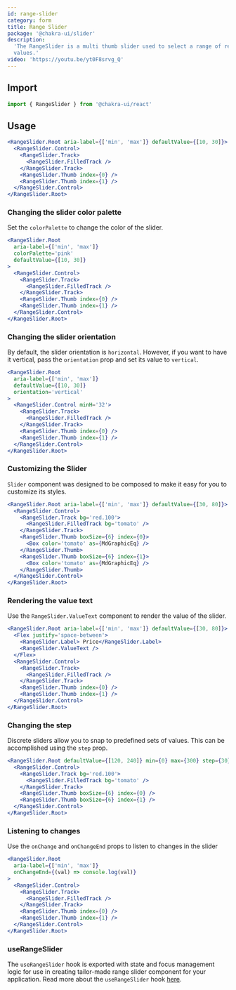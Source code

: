 ```yaml
---
id: range-slider
category: form
title: Range Slider
package: '@chakra-ui/slider'
description:
  'The RangeSlider is a multi thumb slider used to select a range of related
  values.'
video: 'https://youtu.be/yt0F8srvg_Q'
---
```


## Import

```js
import { RangeSlider } from '@chakra-ui/react'
```

## Usage

```jsx
<RangeSlider.Root aria-label={['min', 'max']} defaultValue={[10, 30]}>
  <RangeSlider.Control>
    <RangeSlider.Track>
      <RangeSlider.FilledTrack />
    </RangeSlider.Track>
    <RangeSlider.Thumb index={0} />
    <RangeSlider.Thumb index={1} />
  </RangeSlider.Control>
</RangeSlider.Root>
```

### Changing the slider color palette

Set the `colorPalette` to change the color of the slider.

```jsx
<RangeSlider.Root
  aria-label={['min', 'max']}
  colorPalette='pink'
  defaultValue={[10, 30]}
>
  <RangeSlider.Control>
    <RangeSlider.Track>
      <RangeSlider.FilledTrack />
    </RangeSlider.Track>
    <RangeSlider.Thumb index={0} />
    <RangeSlider.Thumb index={1} />
  </RangeSlider.Control>
</RangeSlider.Root>
```

### Changing the slider orientation

By default, the slider orientation is `horizontal`. However, if you want to have
it vertical, pass the `orientation` prop and set its value to `vertical`.

```jsx
<RangeSlider.Root
  aria-label={['min', 'max']}
  defaultValue={[10, 30]}
  orientation='vertical'
>
  <RangeSlider.Control minH='32'>
    <RangeSlider.Track>
      <RangeSlider.FilledTrack />
    </RangeSlider.Track>
    <RangeSlider.Thumb index={0} />
    <RangeSlider.Thumb index={1} />
  </RangeSlider.Control>
</RangeSlider.Root>
```

### Customizing the Slider

`Slider` component was designed to be composed to make it easy for you to
customize its styles.

```jsx
<RangeSlider.Root aria-label={['min', 'max']} defaultValue={[30, 80]}>
  <RangeSlider.Control>
    <RangeSlider.Track bg='red.100'>
      <RangeSlider.FilledTrack bg='tomato' />
    </RangeSlider.Track>
    <RangeSlider.Thumb boxSize={6} index={0}>
      <Box color='tomato' as={MdGraphicEq} />
    </RangeSlider.Thumb>
    <RangeSlider.Thumb boxSize={6} index={1}>
      <Box color='tomato' as={MdGraphicEq} />
    </RangeSlider.Thumb>
  </RangeSlider.Control>
</RangeSlider.Root>
```

### Rendering the value text

Use the `RangeSlider.ValueText` component to render the value of the slider.

```jsx
<RangeSlider.Root aria-label={['min', 'max']} defaultValue={[30, 80]}>
  <Flex justify='space-between'>
    <RangeSlider.Label> Price</RangeSlider.Label>
    <RangeSlider.ValueText />
  </Flex>
  <RangeSlider.Control>
    <RangeSlider.Track>
      <RangeSlider.FilledTrack />
    </RangeSlider.Track>
    <RangeSlider.Thumb index={0} />
    <RangeSlider.Thumb index={1} />
  </RangeSlider.Control>
</RangeSlider.Root>
```

### Changing the step

Discrete sliders allow you to snap to predefined sets of values. This can be
accomplished using the `step` prop.

```jsx
<RangeSlider.Root defaultValue={[120, 240]} min={0} max={300} step={30}>
  <RangeSlider.Control>
    <RangeSlider.Track bg='red.100'>
      <RangeSlider.FilledTrack bg='tomato' />
    </RangeSlider.Track>
    <RangeSlider.Thumb boxSize={6} index={0} />
    <RangeSlider.Thumb boxSize={6} index={1} />
  </RangeSlider.Control>
</RangeSlider.Root>
```

### Listening to changes

Use the `onChange` and `onChangeEnd` props to listen to changes in the slider

```jsx live=false
<RangeSlider.Root
  aria-label={['min', 'max']}
  onChangeEnd={(val) => console.log(val)}
>
  <RangeSlider.Control>
    <RangeSlider.Track>
      <RangeSlider.FilledTrack />
    </RangeSlider.Track>
    <RangeSlider.Thumb index={0} />
    <RangeSlider.Thumb index={1} />
  </RangeSlider.Control>
</RangeSlider.Root>
```

### useRangeSlider

The `useRangeSlider` hook is exported with state and focus management logic for
use in creating tailor-made range slider component for your application. Read
more about the `useRangeSlider` hook
[here](/docs/styled-system/component-hooks/use-range-slider).

